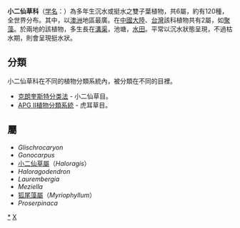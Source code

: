 {{Automatic taxobox
| taxon = Haloragaceae
| image = Myriophyllum aquaticum - side (aka).jpg
| image_caption = 粉綠狐尾藻 '''Myriophyllum aquaticum'''
| authority = [[羅伯特·布朗|R.Br.]]
| subdivision_ranks = [[屬_(生物)|屬]]
| subdivision = 
*參見內文
| synonyms = *Holaragidaceae
}}

'''小二仙草科'''（[[学名|学名]]：{{lang|la|''Haloragaceae''}}）為多年生沉水或挺水之雙子葉植物，共6屬，約有120種，全世界分布。其中，以[[澳洲|澳洲]]地區最廣。在[[中國大陸|中國大陸]]、[[台灣|台灣]]該科植物共有2屬，如[[聚藻|聚藻]]。於兩地的該植物，多生長在[[溝渠|溝渠]]，池塘，[[水田|水田]]。平常以沉水狀態呈現，不過枯水期，則會呈現挺水狀。

== 分類 ==
小二仙草科在不同的植物分類系統內，被分類在不同的目裡。
* [[克朗奎斯特分类法|克朗奎斯特分类法]] - 小二仙草目。
*[[被子植物APG_II分类法_(修订版)|APG II植物分類系統]] - 虎耳草目。

== 屬 ==
* ''Glischrocaryon''
* ''Gonocarpus''
* [[小二仙草屬|小二仙草屬]]（''Haloragis''）
* ''Haloragodendron''
* ''Laurembergia''
* ''Meziella''
* [[狐尾藻屬|狐尾藻屬]]（''Myriophyllum''）
* ''Proserpinaca''
{{Taxonbar|from=Q157237}}

[[Category:小二仙草科|*]]
[[Category:植物科名|X]]
